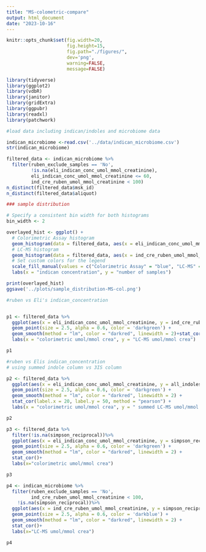 ```yaml
---
title: "MS-colometric-compare"
output: html_document
date: "2023-10-16"
---
```


```r
knitr::opts_chunk$set(fig.width=20,
                      fig.height=15,
                      fig.path="./figures/",
                      dev='png',
                      warning=FALSE,
                      message=FALSE)
```

```r
library(tidyverse)
library(ggplot2)
library(vdbR)
library(janitor)
library(gridExtra)
library(ggpubr)
library(readxl)
library(patchwork)
```

```r
#load data including indican/indoles and microbiome data

indican_microbiome <-read.csv('../data/indican_microbiome.csv')
str(indican_microbiome)

filtered_data <- indican_microbiome %>%
  filter(ruben_exclude_samples == 'No',
         !is.na(eli_indican_conc_umol_mmol_creatinine),
         eli_indican_conc_umol_mmol_creatinine <= 60,
         ind_cre_ruben_umol_mmol_creatinine < 100)
n_distinct(filtered_data$msk_id)
n_distinct(filtered_data$aliquot)

### sample distribution

# Specify a consistent bin width for both histograms
bin_width <- 2

overlayed_hist <- ggplot() +
  # Colorimetric Assay histogram
  geom_histogram(data = filtered_data, aes(x = eli_indican_conc_umol_mmol_creatinine, fill = "Colorimetric Assay"), alpha = 0.5, binwidth = bin_width) +
  # LC-MS histogram
  geom_histogram(data = filtered_data, aes(x = ind_cre_ruben_umol_mmol_creatinine, fill = "LC-MS"), alpha = 0.5, binwidth = bin_width) +
  # Set custom colors for the legend
  scale_fill_manual(values = c("Colorimetric Assay" = "blue", "LC-MS" = "red"), name = "Method") +
  labs(x = "indican concentration", y = "number of samples")

print(overlayed_hist)
ggsave('../plots/sample_distribution-MS-col.png')
```

```r
#ruben vs Eli's indican_concentration


p1 <- filtered_data %>%
  ggplot(aes(x = eli_indican_conc_umol_mmol_creatinine, y = ind_cre_ruben_umol_mmol_creatinine)) +
  geom_point(size = 2.5, alpha = 0.6, color = 'darkgreen') +
  geom_smooth(method = "lm", color = "darkred", linewidth = 2)+stat_cor()+
  labs(x = "colorimetric umol/mmol crea", y = "LC-MS umol/mmol crea") 

p1

```

```r
#ruben vs Elis indican_concentration
# using summed indole column vs 3IS column

p2 <- filtered_data %>%
  ggplot(aes(x = eli_indican_conc_umol_mmol_creatinine, y = all_indoles_cre_ruben)) +
  geom_point(size = 2.5, alpha = 0.6, color = 'darkgreen') +
  geom_smooth(method = "lm", color = "darkred", linewidth = 2) +
  stat_cor(label.x = 20, label.y = 50, method = "pearson") +
  labs(x = "colorimetric umol/mmol crea", y = " summed LC-MS umol/mmol crea") 

p2
```
```r
p3 <- filtered_data %>%
  filter(!is.na(simpson_reciprocal))%>%
  ggplot(aes(x = eli_indican_conc_umol_mmol_creatinine, y = simpson_reciprocal)) +
  geom_point(size = 2.5, alpha = 0.6, color = 'darkgreen') +
  geom_smooth(method = "lm", color = "darkred", linewidth = 2) +
  stat_cor()+
  labs(x="colorimetric umol/mmol crea")

p3

p4 <- indican_microbiome %>%
  filter(ruben_exclude_samples == 'No',
         ind_cre_ruben_umol_mmol_creatinine < 100,
    !is.na(simpson_reciprocal))%>%
  ggplot(aes(x = ind_cre_ruben_umol_mmol_creatinine, y = simpson_reciprocal)) +
  geom_point(size = 2.5, alpha = 0.6, color = 'darkblue') +
  geom_smooth(method = "lm", color = "darkred", linewidth = 2) +
  stat_cor()+
  labs(x="LC-MS umol/mmol crea")

p4


```
